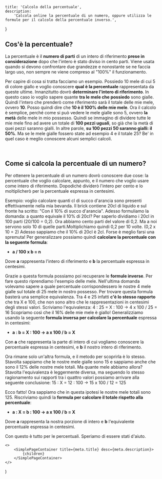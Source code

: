 
    title: 'Calcolo della percentuale',
    description:
        'Calcola online la percentuale di un numero, oppure utilizza le formule per il calcolo della percentuale inverso.',
}

<!-- -------------------------------------------------------------- -->

<CalcoloPercentuale />

## Cos'è la percentuale?

La percentuale è il **numero di parti** di un intero di riferimento **prese in considerazione** dopo che l'intero è stato diviso in cento parti. Viene usata quando si devono confrontare due grandezze e nonostante se ne faccia largo uso, non sempre ne viene compreso al "100%" il funzionamento.

Per capire di cosa si tratta facciamo un esempio.
Possiedo 10 mele di cui 5 di colore giallo e voglio conoscere **qual è la percentuale** rappresentata da queste ultime.
Innanzitutto dovrò **determinare l'intero di riferimento**. In questo caso io voglio sapere quante **tra le mele che possiedo** sono gialle. Quindi l'intero che prenderò come riferimento sarà il totale delle mie mele, ovvero **10**.
Posso quindi dire che **10 è il 100% delle mie mele**.
Ora il calcolo è semplice, perché come si può vedere le mele gialle sono 5, ovvero **la metà** delle mele in mio possesso.
Quindi se immagino di dividere tutte le mie mele fino ad avere un totale di **100 pezzi uguali**, so già che la metà di quei pezzi saranno gialli.
In altre parole, **su 100 pezzi 50 saranno gialli: il 50%**.
Ma se le mele gialle fossero state ad esempio 4 e il totale 25? Be' in quel caso è meglio conoscere alcuni semplici calcoli.

<br />

## Come si calcola la percentuale di un numero?

Per ottenere la percentuale di un numero dovrò conoscere due cose: la percentuale che voglio calcolare, appunto, e il numero che voglio usare come intero di riferimento. Dopodiché dividerò l'intero per cento e lo moltiplicherò per la percentuale espressa in centesimi.

Esempio: voglio calcolare quanti cl di succo d'arancia sono presenti effettivamente nella mia bevanda.
Il brick contiene 20cl di liquido e sul fronte ha scritto: "Con il 10% di succo d'arancia".
Adesso formuliamo la domanda: a quanto equivale il 10% di 20cl?
Per saperlo dividiamo i 20cl in 100 parti (20/100 = 0,2). Ora abbiamo cento parti del valore di 0,2. Ma a noi servono solo 10 di quelle parti.Moltiplichiamo quindi 0,2 per 10 volte. (0,2 x 10 = 2) Adesso sappiamo che il 10% di 20cl è 2cl. Forse è meglio farsi una spremuta!
Per generalizzare possiamo quindi **calcolare la percentuale con la seguente formula**:

-   **a / 100 x b = n**

Dove **a** rappresenta l'intero di riferimento e **b** la percentuale espressa in centesimi.

Grazie a questa formula possiamo poi recuperare le **formule inverse**.
Per fare questo riprendiamo l'esempio delle mele. Nell'ultima domanda volevamo sapere a quale percentuale corrispondessero le nostre 4 mele gialle sul totale di 25 mele in nostro possesso.
Per trovare questa formula basterà una semplice equivalenza.
Tra 4 e 25 infatti **c'è lo stesso rapporto** che tra X e 100, che non sono altro che le rappresentazioni in centesimi degli stessi valori.
Scriviamo l'equivalenza: 4 : 25 = X : 100 → 4 x 100 / 25 = 16
Scopriamo così che il 16% delle mie mele è giallo!
Generalizziamo usando la seguente **formula inversa per calcolare la percentuale** espressa in centesimi:

-   **a : b = X : 100 → a x 100 / b = X**

Con **a** che rappresenta la parte di intero di cui vogliamo conoscere la percentuale espressa in centesimi, e **b** il nostro intero di riferimento.

Ora rimane solo un'altra formula, e il metodo per scoprirla è lo stesso.
Stavolta sappiamo che le nostre mele gialle sono 15 e sappiamo anche che sono il 12% delle nostre mele totali. Ma quante mele abbiamo allora?
Stavolta l'equivalenza è leggermente diversa, ma seguendo lo stesso ragionamento sui rapporti tra i quattro valori possiamo arrivare alla seguente conclusione: 15 : X = 12 : 100 → 15 x 100 / 12 = 125

Ecco fatto! Ora sappiamo che in questa ipotesi le nostre mele totali sono 125.
Riscriviamo quindi la **formula per calcolare il totale rispetto alla percentuale**:

-   **a : X = b : 100 → a x 100 / b = X**

Dove **a** rappresenta la nostra porzione di intero e **b** l'equivalente percentuale espressa in centesimi.

Con questo è tutto per le percentuali. Speriamo di essere stati d'aiuto.

<!-- -------------------------------------------------------------- -->

    <>
        <SimplePageContainer title={meta.title} desc={meta.description}>
            {children}
        </SimplePageContainer>
    </>
)
